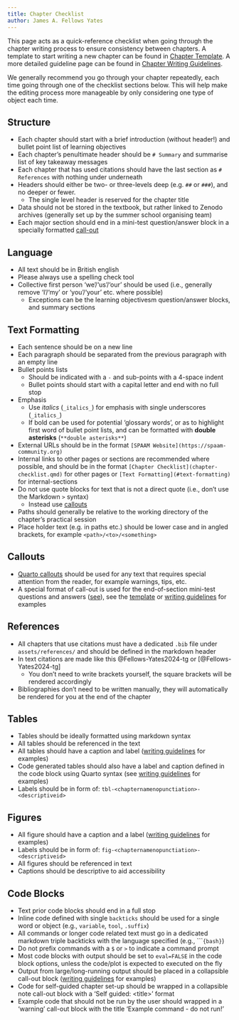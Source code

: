 ```yaml
---
title: Chapter Checklist
author: James A. Fellows Yates
---
```


This page acts as a quick-reference checklist when going through the chapter writing process to ensure consistency between chapters.
A template to start writing a new chapter can be found in [Chapter Template](chapter-template.qmd).
A more detailed guideline page can be found in [Chapter Writing Guidelines](chapter-writing-guidelines.qmd).

We generally recommend you go through your chapter repeatedly, each time going through one of the checklist sections below. 
This will help make the editing process more manageable by only considering one type of object each time.

## Structure

- Each chapter should start with a brief introduction (without header!) and bullet point list of learning objectives
- Each chapter's penultimate header should be `# Summary` and summarise list of key takeaway messages
- Each chapter that has used citations should have the last section as `# References` with nothing under underneath
- Headers should either be two- or three-levels deep (e.g. `##` or `###`), and no deeper or fewer.
    - The single level header is reserved for the chapter title
- Data should not be stored in the textbook, but rather linked to Zenodo archives (generally set up by the summer school organising team)
- Each major section should end in a mini-test question/answer block in a specially formatted [call-out](#callouts)

## Language

- All text should be in British english
- Please always use a spelling check tool
- Collective first person 'we'/'us'/'our' should be used (i.e., generally remove 'I'/'my' or 'you'/'your' etc. where possible)
    - Exceptions can be the learning objectivesm question/answer blocks, and summary sections

## Text Formatting

- Each sentence should be on a new line
- Each paragraph should be separated from the previous paragraph with an empty line
- Bullet points lists 
    - Should be indicated with a `-` and sub-points with a 4-space indent
    - Bullet points should start with a capital letter and end with no full stop
- Emphasis
    - Use _italics_ (`_italics_`) for emphasis with single underscores (`_italics_`)
    - If bold can be used for potential 'glossary words', or as to highlight first word of bullet point lists, and can be formatted with **double asterisks** (`**double asterisks**`)
- External URLs should be in the format `[SPAAM Website](https://spaam-community.org)`
- Internal links to other pages or sections are recommended where possible, and should be in the format `[Chapter Checklist](chapter-checklist.qmd)` for other pages or `[Text Formatting](#text-formatting)` for internal-sections
- Do not use quote blocks for text that is not a direct quote (i.e., don't use the Markdown `>` syntax)
    - Instead use [callouts](#callouts)
- Paths should generally be relative to the working directory of the chapter's practical session
- Place holder text (e.g. in paths etc.) should be lower case and in angled brackets, for example `<path>/<to>/<something>`

## Callouts

- [Quarto callouts](https://quarto.org/docs/authoring/callouts.html) should be used for any text that requires special attention from the reader, for example warnings, tips, etc. 
- A special format of call-out is used for the end-of-section mini-test questions and answers ([see](#structure)), see the [template](chapter-template.qmd) or [writing guidelines](chapter-writing-guidelines.qmd) for examples

## References

- All chapters that use citations must have a dedicated `.bib` file under `assets/references/` and should be defined in the markdown header
- In text citations are made like this @Fellows-Yates2024-tg or [@Fellows-Yates2024-tg]
    - You don't need to write brackets yourself, the square brackets will be rendered accordingly
- Bibliographies don't need to be written manually, they will automatically be rendered for you at the end of the chapter

## Tables

- Tables should be ideally formatted using markdown syntax
- All tables should be referenced in the text
- All tables should have a caption and label ([writing guidelines](chapter-writing-guidelines.qmd) for examples)
- Code generated tables should also have a label and caption defined in the code block using Quarto syntax (see [writing guidelines](chapter-writing-guidelines.qmd) for examples)
- Labels should be in form of: `tbl-<chapternamenopunctiation>-<descriptiveid>`

## Figures

- All figure should have a caption and a label ([writing guidelines](chapter-writing-guidelines.qmd) for examples)
- Labels should be in form of: `fig-<chapternamenopunctiation>-<descriptiveid>`
- All figures should be referenced in text
- Captions should be descriptive to aid accessibility

## Code Blocks

- Text prior code blocks should end in a full stop
- Inline code defined with single `backticks` should be used for a single word or object (e.g., `variable`, `tool`, `.suffix`)
- All commands or longer code related text must go in a dedicated markdown triple backticks with the language specified (e.g., ````{bash}`)
- Do not prefix commands with a `$` or `>` to indicate a command prompt
- Most code blocks with output should be set to `eval=FALSE` in the code block options, unless the code/plot is expected to executed on the fly
- Output from large/long-running output should be placed in a collapsible call-out block ([writing guidelines](chapter-writing-guidelines.qmd) for examples)
- Code for self-guided chapter set-up should be wrapped in a collapsible note call-out block with a 'Self guided: \<title\>' format
- Example code that should not be run by the user should wrapped in a 'warning' call-out block with the title 'Example command - do not run!'